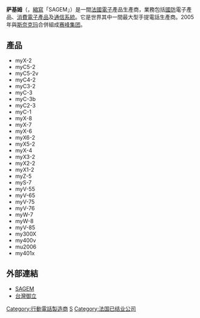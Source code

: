 {{multiple issues|
{{expand|time=2016-09-22T08:06:16+00:00}}
{{trivia|time=2016-09-22T08:06:16+00:00}}
{{unreferenced|time=2016-09-22T08:06:16+00:00}}
}}
{{noteTA|1=zh-cn:萨基姆;zh-tw:SAGEM;}}
'''萨基姆'''（{{lang-fr|Société d’Applications Générales de l’Electricité et de la Mécanique}}，[[縮寫|縮寫]]「SAGEM」）是一間[[法國|法國]][[電子|電子]]產品生產商，業務包括[[國防|國防]]電子產品、[[消費電子產品|消費電子產品]]及[[通信系統|通信系統]]。它是世界其中一間最大型手提電話生產商。2005年與[[斯奈克玛|斯奈克玛]]合併組成[[赛峰集团|赛峰集团]]。

==產品==
* myX-2
* myC5-2
* myC5-2v
* myC4-2
* myC3-2
* myC-3
* myC-3b
* myC2-3
* myC-1 
* myX-8
* myX-7
* myX-6
* myX6-2
* myX5-2
* myX-4
* myX3-2
* myX2-2
* myX1-2
* myZ-5
* myS-7
* myV-55
* myV-65
* myV-75
* myV-76
* myW-7
* myW-8
* myV-85
* my300X
* my400v
* mu2006
* my401x

==外部連結==
*[http://www.sagem.com/ SAGEM]
*[https://web.archive.org/web/20061104213750/http://www.sagemtw.com.tw/ 台灣御立]

[[Category:行動電話製造商|Category:行動電話製造商]]
[[Category:法國電子公司|S]]
[[Category:法国已结业公司|Category:法国已结业公司]]